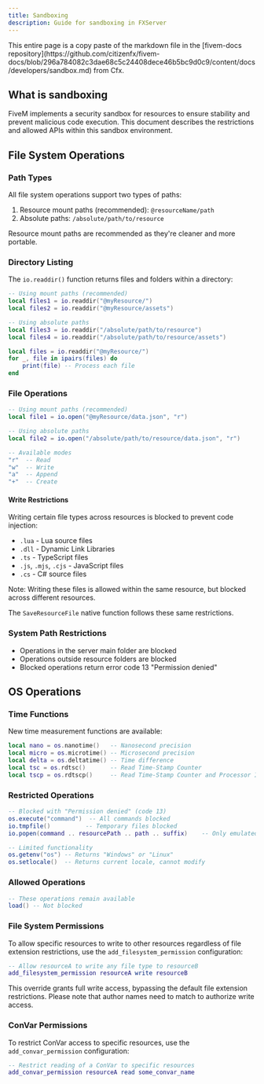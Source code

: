 ```yaml
---
title: Sandboxing
description: Guide for sandboxing in FXServer
---
```



<Callout type="warning">
This entire page is a copy paste of the markdown file in the [fivem-docs repository](https://github.com/citizenfx/fivem-docs/blob/296a784082c3dae68c5c24408dece46b5bc9d0c9/content/docs/developers/sandbox.md) from Cfx.
</Callout>

## What is sandboxing

FiveM implements a security sandbox for resources to ensure stability and prevent malicious code execution. This document describes the restrictions and allowed APIs within this sandbox environment.

## File System Operations

### Path Types
All file system operations support two types of paths:
1. Resource mount paths (recommended): `@resourceName/path`
2. Absolute paths: `/absolute/path/to/resource`

Resource mount paths are recommended as they're cleaner and more portable.

### Directory Listing
The `io.readdir()` function returns files and folders within a directory:

```lua
-- Using mount paths (recommended)
local files1 = io.readdir("@myResource/")
local files2 = io.readdir("@myResource/assets")

-- Using absolute paths
local files3 = io.readdir("/absolute/path/to/resource")
local files4 = io.readdir("/absolute/path/to/resource/assets")
```

```lua
local files = io.readdir("@myResource/")
for _, file in ipairs(files) do
    print(file) -- Process each file
end
```

### File Operations
```lua
-- Using mount paths (recommended)
local file1 = io.open("@myResource/data.json", "r")

-- Using absolute paths
local file2 = io.open("/absolute/path/to/resource/data.json", "r")

-- Available modes
"r"  -- Read
"w"  -- Write
"a"  -- Append
"+"  -- Create
```

#### Write Restrictions
Writing certain file types across resources is blocked to prevent code injection:
- `.lua` - Lua source files
- `.dll` - Dynamic Link Libraries
- `.ts` - TypeScript files
- `.js`, `.mjs`, `.cjs` - JavaScript files
- `.cs` - C# source files

Note: Writing these files is allowed within the same resource, but blocked across different resources.

The `SaveResourceFile` native function follows these same restrictions.

### System Path Restrictions
- Operations in the server main folder are blocked
- Operations outside resource folders are blocked
- Blocked operations return error code 13 "Permission denied"

## OS Operations

### Time Functions
New time measurement functions are available:
```lua
local nano = os.nanotime()   -- Nanosecond precision
local micro = os.microtime() -- Microsecond precision
local delta = os.deltatime() -- Time difference
local tsc = os.rdtsc()       -- Read Time-Stamp Counter
local tscp = os.rdtscp()     -- Read Time-Stamp Counter and Processor ID
```

### Restricted Operations
```lua
-- Blocked with "Permission denied" (code 13)
os.execute("command")  -- All commands blocked
io.tmpfile()          -- Temporary files blocked
io.popen(command .. resourcePath .. path .. suffix)    -- Only emulated 'ls' and 'dir' allowed

-- Limited functionality
os.getenv("os") -- Returns "Windows" or "Linux"
os.setlocale()  -- Returns current locale, cannot modify
```

### Allowed Operations
```lua
-- These operations remain available
load() -- Not blocked
```

### File System Permissions
To allow specific resources to write to other resources regardless of file extension restrictions, use the `add_filesystem_permission` configuration:

```lua
-- Allow resourceA to write any file type to resourceB
add_filesystem_permission resourceA write resourceB
```

This override grants full write access, bypassing the default file extension restrictions. Please note that author names need to match to authorize write access.

### ConVar Permissions
To restrict ConVar access to specific resources, use the `add_convar_permission` configuration:

```lua
-- Restrict reading of a ConVar to specific resources
add_convar_permission resourceA read some_convar_name
```
